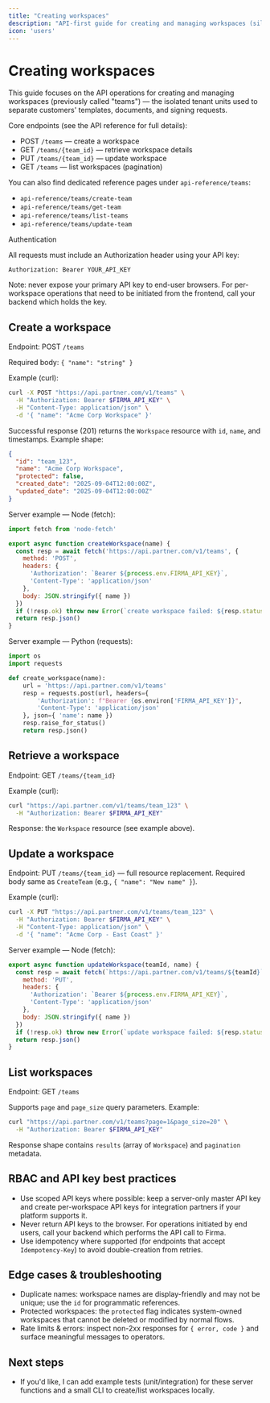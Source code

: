 ```yaml
---
title: "Creating workspaces"
description: "API-first guide for creating and managing workspaces (siloed environments) for your customers."
icon: 'users'
---
```


# Creating workspaces

This guide focuses on the API operations for creating and managing workspaces (previously called "teams") — the isolated tenant units used to separate customers' templates, documents, and signing requests.

Core endpoints (see the API reference for full details):

- POST `/teams` — create a workspace
- GET `/teams/{team_id}` — retrieve workspace details
- PUT `/teams/{team_id}` — update workspace
- GET `/teams` — list workspaces (pagination)

You can also find dedicated reference pages under `api-reference/teams`:

- `api-reference/teams/create-team`
- `api-reference/teams/get-team`
- `api-reference/teams/list-teams`
- `api-reference/teams/update-team`

Authentication

All requests must include an Authorization header using your API key:

```
Authorization: Bearer YOUR_API_KEY
```

Note: never expose your primary API key to end-user browsers. For per-workspace operations that need to be initiated from the frontend, call your backend which holds the key.

## Create a workspace

Endpoint: POST `/teams`

Required body: `{ "name": "string" }`

Example (curl):

```bash
curl -X POST "https://api.partner.com/v1/teams" \
  -H "Authorization: Bearer $FIRMA_API_KEY" \
  -H "Content-Type: application/json" \
  -d '{ "name": "Acme Corp Workspace" }'
```

Successful response (201) returns the `Workspace` resource with `id`, `name`, and timestamps. Example shape:

```json
{
  "id": "team_123",
  "name": "Acme Corp Workspace",
  "protected": false,
  "created_date": "2025-09-04T12:00:00Z",
  "updated_date": "2025-09-04T12:00:00Z"
}
```

Server example — Node (fetch):

```js
import fetch from 'node-fetch'

export async function createWorkspace(name) {
  const resp = await fetch('https://api.partner.com/v1/teams', {
    method: 'POST',
    headers: {
      'Authorization': `Bearer ${process.env.FIRMA_API_KEY}`,
      'Content-Type': 'application/json'
    },
    body: JSON.stringify({ name })
  })
  if (!resp.ok) throw new Error(`create workspace failed: ${resp.status}`)
  return resp.json()
}
```

Server example — Python (requests):

```py
import os
import requests

def create_workspace(name):
    url = 'https://api.partner.com/v1/teams'
    resp = requests.post(url, headers={
        'Authorization': f"Bearer {os.environ['FIRMA_API_KEY']}",
        'Content-Type': 'application/json'
    }, json={ 'name': name })
    resp.raise_for_status()
    return resp.json()
```

## Retrieve a workspace

Endpoint: GET `/teams/{team_id}`

Example (curl):

```bash
curl "https://api.partner.com/v1/teams/team_123" \
  -H "Authorization: Bearer $FIRMA_API_KEY"
```

Response: the `Workspace` resource (see example above).

## Update a workspace

Endpoint: PUT `/teams/{team_id}` — full resource replacement. Required body same as `CreateTeam` (e.g., `{ "name": "New name" }`).

Example (curl):

```bash
curl -X PUT "https://api.partner.com/v1/teams/team_123" \
  -H "Authorization: Bearer $FIRMA_API_KEY" \
  -H "Content-Type: application/json" \
  -d '{ "name": "Acme Corp - East Coast" }'
```

Server example — Node (fetch):

```js
export async function updateWorkspace(teamId, name) {
  const resp = await fetch(`https://api.partner.com/v1/teams/${teamId}`, {
    method: 'PUT',
    headers: {
      'Authorization': `Bearer ${process.env.FIRMA_API_KEY}`,
      'Content-Type': 'application/json'
    },
    body: JSON.stringify({ name })
  })
  if (!resp.ok) throw new Error(`update workspace failed: ${resp.status}`)
  return resp.json()
}
```

## List workspaces

Endpoint: GET `/teams`

Supports `page` and `page_size` query parameters. Example:

```bash
curl "https://api.partner.com/v1/teams?page=1&page_size=20" \
  -H "Authorization: Bearer $FIRMA_API_KEY"
```

Response shape contains `results` (array of `Workspace`) and `pagination` metadata.

## RBAC and API key best practices

- Use scoped API keys where possible: keep a server-only master API key and create per-workspace API keys for integration partners if your platform supports it.
- Never return API keys to the browser. For operations initiated by end users, call your backend which performs the API call to Firma.
- Use idempotency where supported (for endpoints that accept `Idempotency-Key`) to avoid double-creation from retries.

## Edge cases & troubleshooting

- Duplicate names: workspace names are display-friendly and may not be unique; use the `id` for programmatic references.
- Protected workspaces: the `protected` flag indicates system-owned workspaces that cannot be deleted or modified by normal flows.
- Rate limits & errors: inspect non-2xx responses for `{ error, code }` and surface meaningful messages to operators.

## Next steps

- If you'd like, I can add example tests (unit/integration) for these server functions and a small CLI to create/list workspaces locally.
